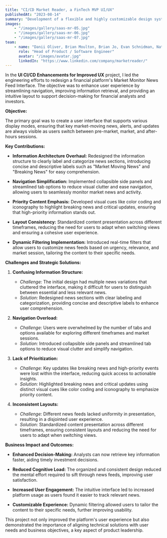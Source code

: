 ```yaml
---
title: "CI/CD Market Reader, a FinTech MVP UI/UX"
publishedAt: "2023-08-14"
summary: "Development of a flexible and highly customizable design system using React.js + Express.js + Figma for product collaboration."
images:
    - "/images/gallery/saas-mr-05.jpg"
    - "/images/gallery/saas-mr-06.jpg"
    - "/images/gallery/saas-mr-07.jpg"
team:
    - name: "Danii Oliver, Brian Moulton, Brian Jo, Evan Schnidman, Natasha Shamis, Web Beagle"
      role: "Head of Product / Software Engineer"
      avatar: "/images/avatar.jpg"
      linkedIn: "https://www.linkedin.com/company/marketreader/"
---
```


In the **UI CI/CD Enhancements for Improved UX** project, I led the engineering efforts to redesign a financial platform's Market Monitor News Feed Interface. The objective was to enhance user experience by streamlining navigation, improving information retrieval, and providing an intuitive layout to support decision-making for financial analysts and investors.

**Objective:**

The primary goal was to create a user interface that supports various display modes, ensuring that key market-moving news, alerts, and updates are always visible as users switch between pre-market, market, and after-hours sessions.

**Key Contributions:**

- **Information Architecture Overhaul:** Redesigned the information structure to clearly label and categorize news sections, introducing concise and descriptive labels such as "Market Moving News" and "Breaking News" for easy comprehension.

- **Navigation Simplification:** Implemented collapsible side panels and streamlined tab options to reduce visual clutter and ease navigation, allowing users to seamlessly monitor market news and activity.

- **Priority Content Emphasis:** Developed visual cues like color coding and iconography to highlight breaking news and critical updates, ensuring that high-priority information stands out.

- **Layout Consistency:** Standardized content presentation across different timeframes, reducing the need for users to adapt when switching views and ensuring a cohesive user experience.

- **Dynamic Filtering Implementation:** Introduced real-time filters that allow users to customize news feeds based on urgency, relevance, and market session, tailoring the content to their specific needs.

**Challenges and Strategic Solutions:**

1. **Confusing Information Structure:**  
   - *Challenge:* The initial design had multiple news variations that cluttered the interface, making it difficult for users to distinguish between essential and less relevant news.  
   - *Solution:* Redesigned news sections with clear labeling and categorization, providing concise and descriptive labels to enhance user comprehension.

2. **Navigation Overload:**  
   - *Challenge:* Users were overwhelmed by the number of tabs and options available for exploring different timeframes and market sessions.  
   - *Solution:* Introduced collapsible side panels and streamlined tab options to reduce visual clutter and simplify navigation.

3. **Lack of Prioritization:**  
   - *Challenge:* Key updates like breaking news and high-priority events were lost within the interface, reducing quick access to actionable insights.  
   - *Solution:* Highlighted breaking news and critical updates using distinct visual cues like color coding and iconography to emphasize priority content.

4. **Inconsistent Layouts:**  
   - *Challenge:* Different news feeds lacked uniformity in presentation, resulting in a disjointed user experience.  
   - *Solution:* Standardized content presentation across different timeframes, ensuring consistent layouts and reducing the need for users to adapt when switching views.

**Business Impact and Outcomes:**

- **Enhanced Decision-Making:** Analysts can now retrieve key information faster, aiding timely investment decisions.

- **Reduced Cognitive Load:** The organized and consistent design reduced the mental effort required to sift through news feeds, improving user satisfaction.

- **Increased User Engagement:** The intuitive interface led to increased platform usage as users found it easier to track relevant news.

- **Customizable Experience:** Dynamic filtering allowed users to tailor the content to their specific needs, further improving usability.

This project not only improved the platform's user experience but also demonstrated the importance of aligning technical solutions with user needs and business objectives, a key aspect of product leadership.
